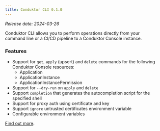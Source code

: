 ```yaml
---
title: Conduktor CLI 0.1.0
---
```


*Release date: 2024-03-26*

Conduktor CLI allows you to perform operations directly from your command line or a CI/CD pipeline to a Conduktor Console instance.

### Features
- Support for `get`, `apply` (upsert) and `delete` commands for the following Conduktor Console resources:
    - Application
    - ApplicationInstance
    - ApplicationInstancePermission
 - Support for `--dry-run` on `apply` and `delete`
- Support `completion` that generates the autocompletion script for the specified shell
- Support for proxy auth using certificate and key
- Support `ignore` untrusted certificates environment variable
- Configurable environment variables

[Find out more](https://github.com/conduktor/ctl/releases/tag/0.1.0/).
